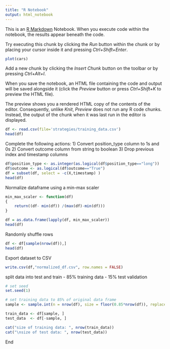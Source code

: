 ```yaml
---
title: "R Notebook"
output: html_notebook
---
```


This is an [R Markdown](http://rmarkdown.rstudio.com) Notebook. When you execute code within the notebook, the results appear beneath the code. 

Try executing this chunk by clicking the *Run* button within the chunk or by placing your cursor inside it and pressing *Ctrl+Shift+Enter*. 

```r
plot(cars)
```

Add a new chunk by clicking the *Insert Chunk* button on the toolbar or by pressing *Ctrl+Alt+I*.

When you save the notebook, an HTML file containing the code and output will be saved alongside it (click the *Preview* button or press *Ctrl+Shift+K* to preview the HTML file).

The preview shows you a rendered HTML copy of the contents of the editor. Consequently, unlike *Knit*, *Preview* does not run any R code chunks. Instead, the output of the chunk when it was last run in the editor is displayed.

```r
df <- read.csv(file='strategies/training_data.csv')
head(df)
```


Complete the following actions:
1) Convert position_type column to 1s and 0s
2) Convert outcome column from string to boolean
3) Drop previous index and timestamp columns 

```r
df$position_type <- as.integer(as.logical(df$position_type=="long"))
df$outcome <- as.logical(df$outcome=="True")
df = subset(df, select = -c(X,timestamp) )
head(df)
```

Normalize dataframe using a min-max scaler 

```r
min_max_scaler <- function(df)
{
    return((df- min(df)) /(max(df)-min(df)))
}

df = as.data.frame(lapply(df, min_max_scaler))
head(df)

```

Randomly shuffle rows

```r
df <- df[sample(nrow(df)),]
head(df)
```

Export dataset to CSV

```r
write.csv(df,"normalized_df.csv", row.names = FALSE)
```

split data into test and train
- 85% training data
- 15% test validation

```r
# set seed
set.seed(1)

# set training data to 85% of original data frame  
sample <- sample.int(n = nrow(df), size = floor(0.85*nrow(df)), replace = F)

train_data <- df[sample, ]
test_data  <- df[-sample, ]

cat("size of training data: ", nrow(train_data))
cat("\nsize of test data: ", nrow(test_data))

```

End